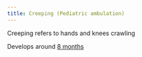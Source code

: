 ```yaml
---
title: Creeping (Pediatric ambulation)
---
```



Creeping refers to hands and knees crawling


Develops around [8 months]({{< var ref-normal-child-development.month8 >}})